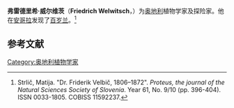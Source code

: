 {{Infobox Biography
| subject_name   = 弗雷德里希·威尔维茨
| image_name     = Friedrich Welwitsch.jpg
| image_size     = 
| image_caption  = 
| date_of_birth  = 1806年2月25日
| place_of_birth = {{flag|Austrian Empire}}[[瑪麗亞薩爾|瑪麗亞薩爾]]
| date_of_death  = 1872年10月20日
| place_of_death = {{UK}}[[倫敦|倫敦]]
| occupation     = [[奥地利|奥地利]]植物学家及探险家
}}

'''弗雷德里希·威尔维茨'''（'''Friedrich Welwitsch'''，{{bd|1806年|2月25日|1872年|10月20日|Korthals, Pieter Willem}}）为[[奥地利|奥地利]]植物学家及探险家。他在[[安哥拉|安哥拉]]发现了[[百岁兰|百岁兰]]{{small|（''Welwitschia mirabilis''）}}。<ref name="strlic">Strlič, Matija. "Dr. Friderik Velbič, 1806–1872". ''Proteus, the journal of the Natural Sciences Society of Slovenia''. Year 61, No. 9/10 (pp. 396-404). ISSN 0033-1805. COBISS 11592237.</ref>

{{botanist|Welw.|弗雷德里希·威尔维茨}}

== 参考文献 ==
{{reflist}}

{{Authority control}}
{{植物学家小作品}}

{{DEFAULTSORT:Welwitsch, Friedrich}}

[[Category:奥地利植物学家|Category:奥地利植物学家]]